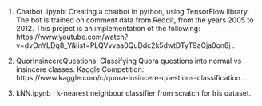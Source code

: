 1.  Chatbot .ipynb: Creating a chatbot in python, using TensorFlow library.
    The bot is trained on comment data from Reddit, from the years 2005 to 2012.
    This project is an implementation of the following:
    https://www.youtube.com/watch?v=dvOnYLDg8_Y&list=PLQVvvaa0QuDdc2k5dwtDTyT9aCja0on8j . 
    
    
2.  QuorInsincereQuestions: Classifying Quora questions into normal vs insincere classes. Kaggle Competition: 
    https://www.kaggle.com/c/quora-insincere-questions-classification . 
    
    
3.  kNN.ipynb : k-nearest neighbour classifier from scratch for Iris dataset.
